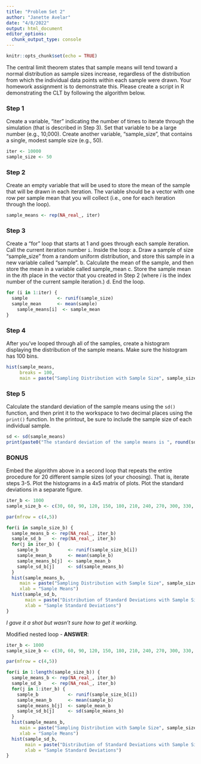 ```yaml
---
title: "Problem Set 2"
author: "Janette Avelar"
date: "4/8/2022"
output: html_document
editor_options: 
  chunk_output_type: console
---
```


```r
knitr::opts_chunk$set(echo = TRUE)
```

The central limit theorem states that sample means will tend toward a normal distribution as sample sizes increase, regardless of the distribution from which the individual data points within each sample were drawn. Your homework assignment is to demonstrate this. Please create a script in R demonstrating the CLT by following the algorithm below.


### Step 1
Create a variable, “iter” indicating the number of times to iterate through the simulation (that is described in Step 3). Set that variable to be a large number (e.g., 10,000). Create another variable, “sample_size”, that contains a single, modest sample size (e.g., 50).

```r
iter <- 10000
sample_size <- 50
```

### Step 2
Create an empty variable that will be used to store the mean of the sample that will be drawn in each iteration. The variable should be a vector with one row per sample mean that you will collect (i.e., one for each iteration through the loop).

```r
sample_means <- rep(NA_real_, iter)
```

### Step 3
Create a "for" loop that starts at 1 and goes through each sample iteration. Call the current iteration number `i`. Inside the loop:
a. Draw a sample of size "sample_size" from a random uniform distribution, and store this sample in a new variable called "sample".
b. Calculate the mean of the sample, and then store the mean in a variable called sample_mean
c. Store the sample mean in the *i*th place in the vector that you created in Step 2 (where *i* is the index number of the current sample iteration.)
d. End the loop.

```r
for (i in 1:iter) {
  sample           <- runif(sample_size)
  sample_mean      <- mean(sample)
	sample_means[i]  <- sample_mean
}
```

### Step 4
After you've looped through all of the samples, create a histogram displaying the distribution of the sample means. Make sure the histogram has 100 bins.

```r
hist(sample_means, 
     breaks = 100,
     main = paste("Sampling Distribution with Sample Size", sample_size), xlab = "Sample Means")
```

### Step 5
Calculate the standard deviation of the sample means using the `sd()` function, and then print it to the workspace to two decimal places using the `print()` function. In the printout, be sure to include the sample size of each individual sample.

```r
sd <- sd(sample_means)
print(paste0("The standard deviation of the sample means is ", round(sd, 2), " for a sample size of ", sample_size, "."))
```

### BONUS
Embed the algorithm above in a second loop that repeats the entire procedure for 20 different sample sizes (of your choosing). That is, iterate steps 3-5. Plot the histograms in a 4x5 matrix of plots. Plot the standard deviations in a separate figure.

```r
iter_b <- 1000
sample_size_b <- c(30, 60, 90, 120, 150, 180, 210, 240, 270, 300, 330, 360, 390, 420, 450, 480, 510, 540, 570, 600)

par(mfrow = c(4,5))

for(i in sample_size_b) {
  sample_means_b <- rep(NA_real_, iter_b)
  sample_sd_b    <- rep(NA_real_, iter_b)
  for(j in iter_b) {
    sample_b           <- runif(sample_size_b[i])
    sample_mean_b      <- mean(sample_b)
    sample_means_b[j]  <- sample_mean_b
    sample_sd_b[j]     <- sd(sample_means_b)
  }
  hist(sample_means_b, 
     main = paste("Sampling Distribution with Sample Size", sample_size_b[i]), 
     xlab = "Sample Means")
  hist(sample_sd_b,
       main = paste("Distribution of Standard Deviations with Sample Size", sample_size_b[i]),
       xlab = "Sample Standard Deviations")
}
```

*I gave it a shot but wasn't sure how to get it working.*

Modified nested loop - **ANSWER**:

```r
iter_b <- 1000
sample_size_b <- c(30, 60, 90, 120, 150, 180, 210, 240, 270, 300, 330, 360, 390, 420, 450, 480, 510, 540, 570, 600)

par(mfrow = c(4,5))

for(i in 1:length(sample_size_b)) {
  sample_means_b <- rep(NA_real_, iter_b)
  sample_sd_b    <- rep(NA_real_, iter_b)
  for(j in 1:iter_b) {
    sample_b           <- runif(sample_size_b[i])
    sample_mean_b      <- mean(sample_b)
    sample_means_b[j]  <- sample_mean_b
    sample_sd_b[j]     <- sd(sample_means_b)
  }
  hist(sample_means_b, 
     main = paste("Sampling Distribution with Sample Size", sample_size_b[i]), 
     xlab = "Sample Means")
  hist(sample_sd_b,
       main = paste("Distribution of Standard Deviations with Sample Size", sample_size_b[i]),
       xlab = "Sample Standard Deviations")
}
```

